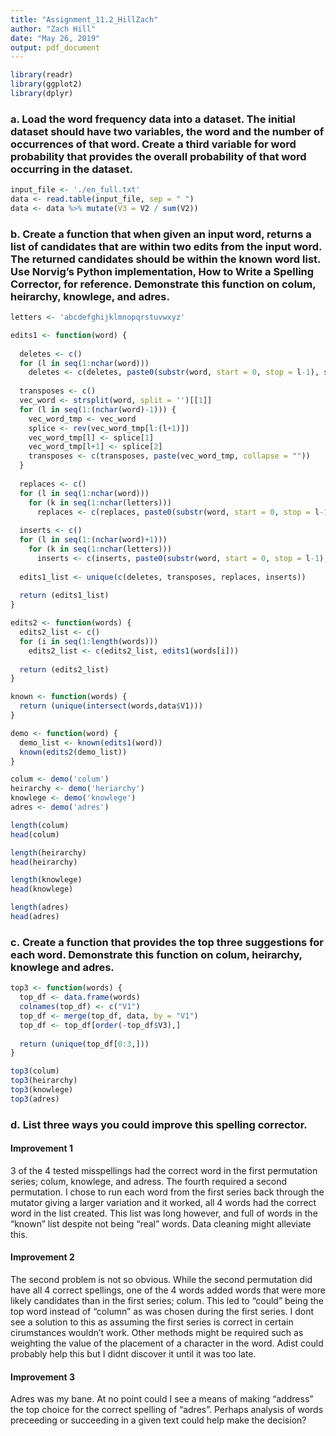 ```yaml
---
title: "Assignment_11.2_HillZach"
author: "Zach Hill"
date: "May 26, 2019"
output: pdf_document
---
```


```r
library(readr)
library(ggplot2)
library(dplyr)
```
### a. Load the word frequency data into a dataset. The initial dataset should have two variables, the word and the number of occurrences of that word. Create a third variable for word probability that provides the overall probability of that word occurring in the dataset.

```r
input_file <- './en_full.txt'
data <- read.table(input_file, sep = " ")
data <- data %>% mutate(V3 = V2 / sum(V2))
```
### b. Create a function that when given an input word, returns a list of candidates that are within two edits from the input word. The returned candidates should be within the known word list. Use Norvig’s Python implementation, How to Write a Spelling Corrector, for reference. Demonstrate this function on colum, heirarchy, knowlege, and adres.

```r
letters <- 'abcdefghijklmnopqrstuvwxyz'

edits1 <- function(word) {
  
  deletes <- c()
  for (l in seq(1:nchar(word)))
    deletes <- c(deletes, paste0(substr(word, start = 0, stop = l-1), substr(word, start = l+1, stop = nchar(word))))
  
  transposes <- c()
  vec_word <- strsplit(word, split = '')[[1]]
  for (l in seq(1:(nchar(word)-1))) {
    vec_word_tmp <- vec_word
    splice <- rev(vec_word_tmp[l:(l+1)])
    vec_word_tmp[l] <- splice[1]
    vec_word_tmp[l+1] <- splice[2]
    transposes <- c(transposes, paste(vec_word_tmp, collapse = ""))
  }
  
  replaces <- c()
  for (l in seq(1:nchar(word)))
    for (k in seq(1:nchar(letters)))
      replaces <- c(replaces, paste0(substr(word, start = 0, stop = l-1), substr(letters, start = k, stop = k), substr(word, start = l+1, stop = nchar(word))))
  
  inserts <- c()
  for (l in seq(1:(nchar(word)+1)))
    for (k in seq(1:nchar(letters)))
      inserts <- c(inserts, paste0(substr(word, start = 0, stop = l-1), substr(letters, start = k, stop = k), substr(word, start = l, stop = nchar(word))))
  
  edits1_list <- unique(c(deletes, transposes, replaces, inserts))
  
  return (edits1_list)
}

edits2 <- function(words) {
  edits2_list <- c()
  for (i in seq(1:length(words)))
    edits2_list <- c(edits2_list, edits1(words[i]))
  
  return (edits2_list)
}

known <- function(words) { 
  return (unique(intersect(words,data$V1)))
}

demo <- function(word) {
  demo_list <- known(edits1(word))
  known(edits2(demo_list))
}

colum <- demo('colum')
heirarchy <- demo('heriarchy')
knowlege <- demo('knowlege')
adres <- demo('adres')

length(colum)
head(colum)

length(heirarchy)
head(heirarchy)

length(knowlege)
head(knowlege)

length(adres)
head(adres)
```

### c. Create a function that provides the top three suggestions for each word. Demonstrate this function on colum, heirarchy, knowlege and adres.

```r
top3 <- function(words) {
  top_df <- data.frame(words)
  colnames(top_df) <- c("V1")
  top_df <- merge(top_df, data, by = "V1")
  top_df <- top_df[order(-top_df$V3),]
  
  return (unique(top_df[0:3,]))
}

top3(colum)
top3(heirarchy)
top3(knowlege)
top3(adres)

```

### d. List three ways you could improve this spelling corrector.

#### Improvement 1

3 of the 4 tested misspellings had the correct word in the first permutation series; colum, knowlege, and adress. The fourth required a second permutation. I chose to run each word from the first series back through the mutator giving a larger variation and it worked, all 4 words had the correct word in the list created. This list was long however, and full of words in the "known" list despite not being "real" words. Data cleaning might alleviate this.

#### Improvement 2

The second problem is not so obvious. While the second permutation did have all 4 correct spellings, one of the 4 words added words that were more likely candidates than in the first series; colum. This led to "could" being the top word instead of "column" as was chosen during the first series. I dont see a solution to this as assuming the first series is correct in certain cirumstances wouldn't work. Other methods might be required such as weighting the value of the placement of a character in the word. Adist could probably help this but I didnt discover it until it was too late. 

#### Improvement 3

Adres was my bane. At no point could I see a means of making "address" the top choice for the correct spelling of "adres". Perhaps analysis of words preceeding or succeeding in a given text could help make the decision?
